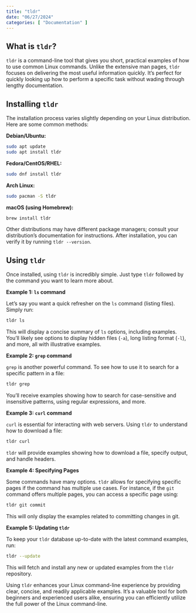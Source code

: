 ```yaml
---
title: "tldr"
date: "06/27/2024"
categories: [ "Documentation" ]
---
```

## What is `tldr`?

`tldr` is a command-line tool that gives you short, practical examples of how to use common Linux commands. Unlike the extensive man pages, `tldr` focuses on delivering the most useful information quickly.  It's perfect for quickly looking up how to perform a specific task without wading through lengthy documentation.

## Installing `tldr`

The installation process varies slightly depending on your Linux distribution. Here are some common methods:

**Debian/Ubuntu:**

```bash
sudo apt update
sudo apt install tldr
```

**Fedora/CentOS/RHEL:**

```bash
sudo dnf install tldr
```

**Arch Linux:**

```bash
sudo pacman -S tldr
```

**macOS (using Homebrew):**

```bash
brew install tldr
```


Other distributions may have different package managers; consult your distribution's documentation for instructions.  After installation, you can verify it by running `tldr --version`.

## Using `tldr`

Once installed, using `tldr` is incredibly simple.  Just type `tldr` followed by the command you want to learn more about.

**Example 1: `ls` command**

Let's say you want a quick refresher on the `ls` command (listing files).  Simply run:

```bash
tldr ls
```

This will display a concise summary of `ls` options, including examples. You'll likely see options to display hidden files (`-a`), long listing format (`-l`), and more, all with illustrative examples.


**Example 2: `grep` command**

`grep` is another powerful command. To see how to use it to search for a specific pattern in a file:


```bash
tldr grep
```

You'll receive examples showing how to search for case-sensitive and insensitive patterns, using regular expressions, and more.

**Example 3:  `curl` command**

`curl` is essential for interacting with web servers. Using `tldr` to understand how to download a file:


```bash
tldr curl
```

`tldr` will provide examples showing how to download a file, specify output, and handle headers.


**Example 4:  Specifying Pages**

Some commands have many options. `tldr` allows for specifying specific pages if the command has multiple use cases.  For instance, if the `git` command offers multiple pages, you can access a specific page using:

```bash
tldr git commit
```

This will only display the examples related to committing changes in git.



**Example 5:  Updating `tldr`**

To keep your `tldr` database up-to-date with the latest command examples, run:

```bash
tldr --update
```

This will fetch and install any new or updated examples from the `tldr` repository.


Using `tldr` enhances your Linux command-line experience by providing clear, concise, and readily applicable examples.  It's a valuable tool for both beginners and experienced users alike, ensuring you can efficiently utilize the full power of the Linux command-line.

